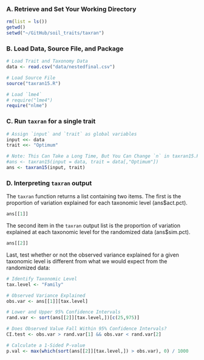 ### A. Retrieve and Set Your Working Directory

```r
rm(list = ls())
getwd()
setwd("~/GitHub/soil_traits/taxran")
```

### B. Load Data, Source File, and Package

```r
# Load Trait and Taxonomy Data
data <- read.csv("data/nestedfinal.csv")

# Load Source File
source("taxran15.R")

# Load `lme4`
# require("lme4")
require("nlme")
```

### C. Run `taxran` for a single trait

```r
# Assign `input` and `trait` as global variables
input <<- data
trait <<- "Optimum"

# Note: This Can Take a Long Time, But You Can Change `n` in taxran15.R and Reload Source
#ans <- taxran15(input = data, trait = data[,"Optimum"])
ans <- taxran15(input, trait)
```

### D. Interpreting `taxran` output
The `taxran` function returns a list containing two items. 
The first is the proportion of variation explained for each taxonomic level (ans$act.pct).

```r
ans[[1]]
```

The second item in the `taxran` output list is the proportion of variation explained at each taxonomic level for the randomized data (ans$sim.pct). 

```r
ans[[2]]
```

Last, test whether or not the observed variance explained for a given taxonomic level is different from what we would expect from the randomized data:

```r
# Identify Taxonomic Level
tax.level <- "Family"

# Observed Variance Explained
obs.var <- ans[[1]][tax.level]

# Lower and Upper 95% Confidence Intervals
rand.var <- sort(ans[[2]][tax.level,])[c(25,975)]

# Does Observed Value Fall Within 95% Confidence Intervals?
CI.test <- obs.var > rand.var[1] && obs.var < rand.var[2] 

# Calculate a 1-Sided P-value
p.val <- max(which(sort(ans[[2]][tax.level,]) > obs.var), 0) / 1000
``` 
